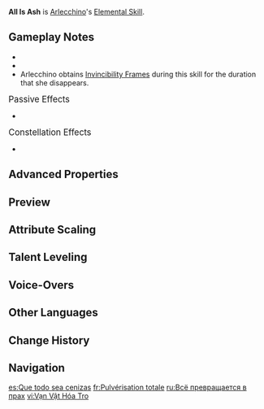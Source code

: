 {{Talent Infobox
|image         = Talent All Is Ash.png
|character     = Arlecchino
|type          = Elemental Skill
|info          = Summons forth Balemoon Bloodfire, dealing {{Color|Pyro DMG}} to multiple nearby opponents and performing a dash-cleave against one of them, dealing {{Color|AoE Pyro DMG}}.<br>Opponents hit by the aforementioned attack will have a Blood-Debt Directive applied to them.<br><br>'''Blood-Debt Directive'''<br><ul><li>Lasts 30s. Every 5s, it will deal 1 instance of {{Color|Pyro DMG}} to the opponent. Max 2 instances. This DMG will be considered Elemental Skill DMG.</li><li>When Arlecchino uses a [[Invitation to a Beheading|Charged Attack]] or her Elemental Burst, [[Balemoon Rising]], she will absorb and clear nearby Blood-Debt Directives. Each Directive absorbed grants her a [[Bond of Life]] worth 65% of her [[Max HP]].</li><li>The maximum value of the Bond of Life she can be granted through Blood-Debt Directives within 35s after using her Elemental Skill is 145% of her Max HP. Using the Elemental Skill again during this duration will restart the count on duration and the limit on the value of Bond of Life she may gain from Blood-Debt Directives.</li></ul>
|CD            = 30s
|energyCost    = 
|scale_att1    = ATK
|scale_att2    = Max HP
|utility1      = Bond of Life
|utility2      = 
|arkhe         = 
}}
{{Description|As she sees it, not every grain of wheat that falls upon the earth will grow into an ear, while those who obstruct her, once burned to ashes, can certainly be used to nourish flowers.}}
'''All Is Ash''' is [[Arlecchino]]'s [[Elemental Skill]].

==Gameplay Notes==
* {{Talent Note|particles|5}}
* {{Talent Note|no snapshot|Blood-Debt Directive DMG|character=Arlecchino}}
* Arlecchino obtains [[Invincibility Frame]]s during this skill for the duration that she disappears.

;<big>Passive Effects</big>
* {{Talent Note|ascension|1|Agony Alone May Be Repaid|character=Arlecchino|talent=All Is Ash}}

;<big>Constellation Effects</big>
* {{Talent Note|constellation|2|"All Rewards and Retribution, Mine to Bestow..."}}

==Advanced Properties==
{{Advanced Properties
|title   = Spike DMG
|gu      = 1U
|icdtag  = Elemental Skill
|icdtype = 10s/1st, 3rd, 5th Hits Apply Element
|poise   = 25
|impulse = 3

|title2   = Blood-Debt Directive DMG
|gu2      = 1U
|icdtag2  = Elemental Skill
|icdtype2 = 10s/1st, 3rd, 5th Hits Apply Element
|poise2   = 25
|impulse2 = 1

|title3   = Cleave DMG
|gu3      = 1U
|icdtag3  = none
|poise3   = 120
|impulse3 = 4
}}

==Preview==
{{Preview
|file1    = All Is Ash Preview

|file2    = All Is Ash 2 Preview
|caption2 = With Crimson Moon's Semblance
}}

==Attribute Scaling==
{{Talent Scaling
|levels=10
|order=spikedmg,cleavedmg,blood-debtdirectivedmg,cd
|titles=Spike DMG (%),Cleave DMG (%),Blood-Debt Directive DMG (%),CD
|spikedmg_1=14.84
|spikedmg_2=15.95
|spikedmg_3=17.07
|spikedmg_4=18.55
|spikedmg_5=19.66
|spikedmg_6=20.78
|spikedmg_7=22.26
|spikedmg_8=23.74
|spikedmg_9=25.23
|spikedmg_10=26.71
|cleavedmg_1=133.56
|cleavedmg_2=143.58
|cleavedmg_3=153.59
|cleavedmg_4=166.95
|cleavedmg_5=176.97
|cleavedmg_6=186.98
|cleavedmg_7=200.34
|cleavedmg_8=213.7
|cleavedmg_9=227.05
|cleavedmg_10=240.41
|blood-debtdirectivedmg_1=31.8
|blood-debtdirectivedmg_2=34.19
|blood-debtdirectivedmg_3=36.57
|blood-debtdirectivedmg_4=39.75
|blood-debtdirectivedmg_5=42.13
|blood-debtdirectivedmg_6=44.52
|blood-debtdirectivedmg_7=47.7
|blood-debtdirectivedmg_8=50.88
|blood-debtdirectivedmg_9=54.06
|blood-debtdirectivedmg_10=57.24
|cd=30s
}}

==Talent Leveling==
{{Talent Upgrade|Arlecchino}}

==Voice-Overs==
{{Talent VO}}

==Other Languages==
{{Other Languages
|en       = All Is Ash
|zhs      = 万相化灰
|zhs_rm   = Wànxiàng Huà Huī
|zht      = 萬相化灰
|zht_rm   = Wànxiàng Huà Huī
|zh_tl    = All Turns to Ash
|ja       = 万象、灰に帰す
|ja_rm    = Banshou, Hai ni Kaesu
|ja_tl    = All Turns to Ash
|ko       = 재가 된 만상
|ko_tl    = The Universe That Turned to Ash
|es       = Que todo sea cenizas
|es_tl    = May All Be Ashes
|fr       = Pulvérisation totale
|fr_tl    = Total Pulverization
|ru       = Всё превращается в прах
|ru_tl    = All Turns to Ash
|th       = All Is Ash
|vi       = Vạn Vật Hóa Tro
|vi_tl    = 
|de       = Alles wird zu Staub
|de_tl    = All Turns to Dust
|id       = All is Ash
|pt       = Tudo são Cinzas
|pt_tl    = 
|tr       = Hepsi Kül Oldu
|tr_tl    = 
|it       = Cenere alla cenere
|it_tl    = Ashes to Ashes
}}

==Change History==
{{Change History|4.6}}

==Navigation==
{{Talent Navbox|Arlecchino}}

[[es:Que todo sea cenizas]]
[[fr:Pulvérisation totale]]
[[ru:Всё превращается в прах]]
[[vi:Vạn Vật Hóa Tro]]